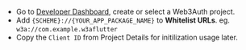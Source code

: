 - Go to [Developer Dashboard](https://dashboard.web3auth.io/), create or select a Web3Auth project.
- Add `{SCHEME}://{YOUR_APP_PACKAGE_NAME}` to **Whitelist URLs**. eg. `w3a://com.example.w3aflutter`
- Copy the `Client ID` from Project Details for initilization usage later.
